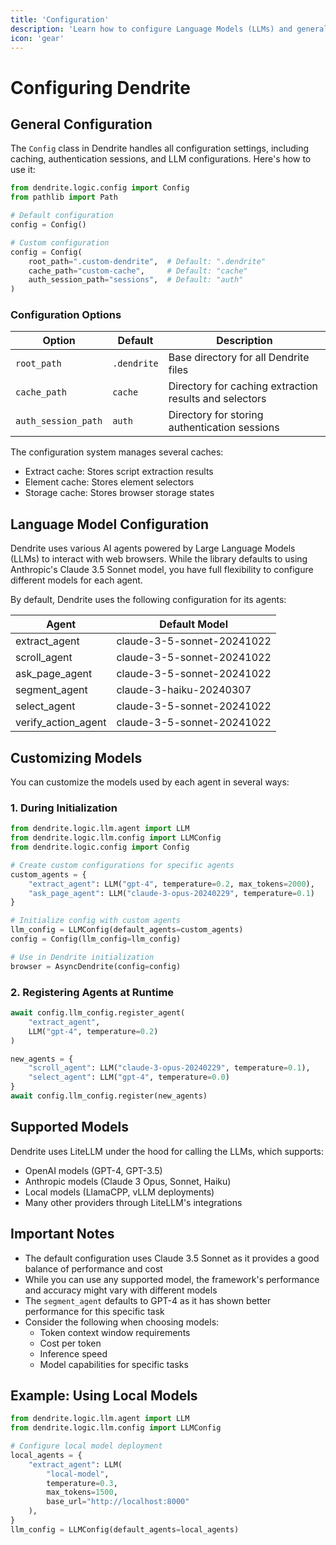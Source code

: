 ```yaml
---
title: 'Configuration'
description: 'Learn how to configure Language Models (LLMs) and general settings in Dendrite'
icon: 'gear'
---
```


# Configuring Dendrite

## General Configuration

The `Config` class in Dendrite handles all configuration settings, including caching, authentication sessions, and LLM configurations. Here's how to use it:

```python
from dendrite.logic.config import Config
from pathlib import Path

# Default configuration
config = Config()

# Custom configuration
config = Config(
    root_path=".custom-dendrite",  # Default: ".dendrite"
    cache_path="custom-cache",     # Default: "cache"
    auth_session_path="sessions",  # Default: "auth"
)
```

### Configuration Options

| Option | Default | Description |
|--------|---------|-------------|
| `root_path` | `.dendrite` | Base directory for all Dendrite files |
| `cache_path` | `cache` | Directory for caching extraction results and selectors |
| `auth_session_path` | `auth` | Directory for storing authentication sessions |

The configuration system manages several caches:
- Extract cache: Stores script extraction results
- Element cache: Stores element selectors
- Storage cache: Stores browser storage states

## Language Model Configuration

Dendrite uses various AI agents powered by Large Language Models (LLMs) to interact with web browsers. While the library defaults to using Anthropic's Claude 3.5 Sonnet model, you have full flexibility to configure different models for each agent.

By default, Dendrite uses the following configuration for its agents:

| Agent | Default Model |
|-------|--------------|
| extract_agent | claude-3-5-sonnet-20241022 |
| scroll_agent | claude-3-5-sonnet-20241022 |
| ask_page_agent | claude-3-5-sonnet-20241022 |
| segment_agent | claude-3-haiku-20240307 |
| select_agent | claude-3-5-sonnet-20241022 |
| verify_action_agent | claude-3-5-sonnet-20241022 |

## Customizing Models

You can customize the models used by each agent in several ways:

### 1. During Initialization

```python
from dendrite.logic.llm.agent import LLM
from dendrite.logic.llm.config import LLMConfig
from dendrite.logic.config import Config

# Create custom configurations for specific agents
custom_agents = {
    "extract_agent": LLM("gpt-4", temperature=0.2, max_tokens=2000),
    "ask_page_agent": LLM("claude-3-opus-20240229", temperature=0.1)
}

# Initialize config with custom agents
llm_config = LLMConfig(default_agents=custom_agents)
config = Config(llm_config=llm_config)

# Use in Dendrite initialization
browser = AsyncDendrite(config=config)
```

### 2. Registering Agents at Runtime

<CodeGroup>

```python Register Single Agent
await config.llm_config.register_agent(
    "extract_agent",
    LLM("gpt-4", temperature=0.2)
)
```

```python Register Multiple Agents
new_agents = {
    "scroll_agent": LLM("claude-3-opus-20240229", temperature=0.1),
    "select_agent": LLM("gpt-4", temperature=0.0)
}
await config.llm_config.register(new_agents)
```

</CodeGroup>

## Supported Models

Dendrite uses LiteLLM under the hood for calling the LLMs, which supports:

- OpenAI models (GPT-4, GPT-3.5)
- Anthropic models (Claude 3 Opus, Sonnet, Haiku)
- Local models (LlamaCPP, vLLM deployments)
- Many other providers through LiteLLM's integrations

## Important Notes

- The default configuration uses Claude 3.5 Sonnet as it provides a good balance of performance and cost
- While you can use any supported model, the framework's performance and accuracy might vary with different models
- The `segment_agent` defaults to GPT-4 as it has shown better performance for this specific task
- Consider the following when choosing models:
  - Token context window requirements
  - Cost per token
  - Inference speed
  - Model capabilities for specific tasks
  
## Example: Using Local Models

```python
from dendrite.logic.llm.agent import LLM
from dendrite.logic.llm.config import LLMConfig

# Configure local model deployment
local_agents = {
    "extract_agent": LLM(
        "local-model",
        temperature=0.3,
        max_tokens=1500,
        base_url="http://localhost:8000"
    ),
}
llm_config = LLMConfig(default_agents=local_agents)